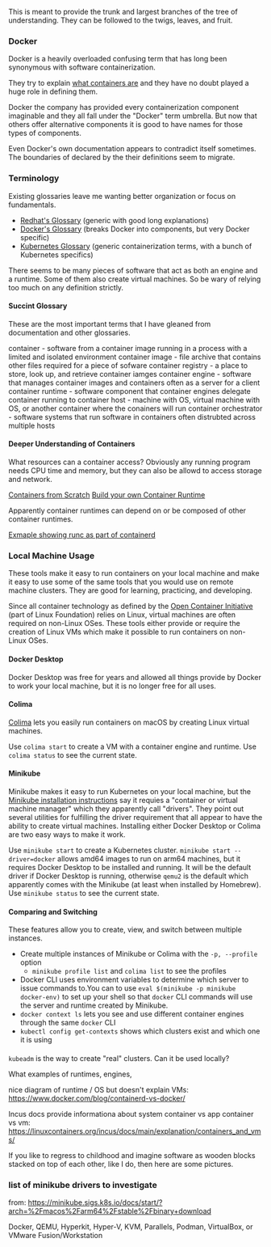 


This is meant to provide the trunk and largest branches of the tree of understanding. They can be followed to the twigs, leaves, and fruit.

### Docker

Docker is a heavily overloaded confusing term that has long been synonymous with software containerization.

They try to explain [what containers are](https://www.docker.com/resources/what-container/) and they have no doubt played a huge role in defining them.

Docker the company has provided every containerization component imaginable and they all fall under the "Docker" term umbrella. But now that others offer alternative components it is good to have names for those types of components.

Even Docker's own documentation appears to contradict itself sometimes. The boundaries of declared by the their definitions seem to migrate.

### Terminology

Existing glossaries leave me wanting better organization or focus on fundamentals.

+ [Redhat's Glossary](https://developers.redhat.com/blog/2018/02/22/container-terminology-practical-introduction#) (generic with good long explanations)
+ [Docker's Glossary](https://docs.docker.com/reference/glossary/) (breaks Docker into components, but very Docker specific)
+ [Kubernetes Glossary](https://kubernetes.io/docs/reference/glossary/?fundamental=true) (generic containerization terms, with a bunch of Kubernetes specifics)

There seems to be many pieces of software that act as both an engine and a runtime. Some of them also create virtual machines. So be wary of relying too much on any definition strictly.

#### Succint Glossary

These are the most important terms that I have gleaned from documentation and other glossaries.

container - software from a container image running in a process with a limited and isolated environment
container image - file archive that contains other files required for a piece of sofware
container registry - a place to store, look up, and retrieve container iamges
container engine - software that manages container images and containers often as a server for a client
container runtime - software component that container engines delegate container running to
container host - machine with OS, virtual machine with OS, or another container where the conainers will run
container orchestrator - software systems that run software in containers often distrubted across multiple hosts


#### Deeper Understanding of Containers

What resources can a container access? Obviously any running program needs CPU time and memory, but they can also be allowd to access storage and network. 

[Containers from Scratch](https://www.youtube.com/watch?v=8fi7uSYlOdc)
[Build your own Container Runtime](https://www.youtube.com/watch?v=JOsWB50LmwQ)

Apparently container runtimes can depend on or be composed of other container runtimes.

[Exmaple showing runc as part of containerd](https://www.docker.com/blog/containerd-vs-docker/)


### Local Machine Usage

These tools make it easy to run containers on your local machine and make it easy to use some of the same tools that you would use on remote machine clusters. They are good for learning, practicing, and developing.

Since all container technology as defined by the [Open Container Initiative](https://opencontainers.org/) (part of Linux Foundation) relies on Linux, virtual machines are often required on non-Linux OSes. These tools either provide or require the creation of Linux VMs which make it possible to run containers on non-Linux OSes.

#### Docker Desktop

Docker Desktop was free for years and allowed all things provide by Docker to work your local machine, but it is no longer free for all uses.

#### Colima

[Colima](https://github.com/abiosoft/colima) lets you easily run containers on macOS by creating Linux virtual machines.

Use `colima start` to create a VM with a container engine and runtime.
Use `colima status` to see the current state.

#### Minikube

Minikube makes it easy to run Kubernetes on your local machine, but the [Minikube installation instructions](https://minikube.sigs.k8s.io/docs/start/) say it requies a "container or virtual machine manager" which they apparently call "drivers". They point out several utilities for fulfilling the driver requirement that all appear to have the ability to create virtual machines. Installing either Docker Desktop or Colima are two easy ways to make it work.

Use `minikube start` to create a Kubernetes cluster.
`minikube start --driver=docker` allows amd64 images to run on arm64 machines, but it requires Docker Desktop to be installed and running. It will be the default driver if Docker Desktop is running, otherwise `qemu2` is the default which apparently comes with the Minikube (at least when installed by Homebrew).
Use `minikube status` to see the current state.

#### Comparing and Switching

These features allow you to create, view, and switch between multiple instances.

+ Create multiple instances of Minikube or Colima with the `-p, --profile` option
  + `minikube profile list` and `colima list` to see the profiles
+ Docker CLI uses environment variables to determine which server to issue commands to.You can to use `eval $(minikube -p minikube docker-env)` to set up your shell so that `docker` CLI commands will use the server and runtime created by Minikube.
+ `docker context ls` lets you see and use different container engines through the same `docker` CLI 
+ `kubectl config get-contexts` shows which clusters exist and which one it is using


#### 


`kubeadm` is the way to create "real" clusters.
Can it be used locally?


What examples of runtimes, engines,

nice diagram of runtime / OS but doesn't explain VMs: https://www.docker.com/blog/containerd-vs-docker/

Incus docs provide informationa about system container vs app container vs vm: https://linuxcontainers.org/incus/docs/main/explanation/containers_and_vms/


If you like to regress to childhood and imagine software as wooden blocks stacked on top of each other, like I do, then here are some pictures.

### list of minikube drivers to investigate
from: https://minikube.sigs.k8s.io/docs/start/?arch=%2Fmacos%2Farm64%2Fstable%2Fbinary+download

Docker, QEMU, Hyperkit, Hyper-V, KVM, Parallels, Podman, VirtualBox, or VMware Fusion/Workstation

